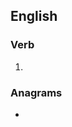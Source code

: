 ==English==

===Verb===
{{head|en|verb form}}

# {{en-third-person singular of|run around}}

===Anagrams===
* {{anagrams|en|a=adnnorrsuu|run arounds|run-arounds|runarounds}}